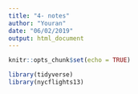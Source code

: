 ```yaml
---
title: "4- notes"
author: "Youran"
date: "06/02/2019"
output: html_document
---
```


```r
knitr::opts_chunk$set(echo = TRUE)
```

```r
library(tidyverse)
library(nycflights13)
```


